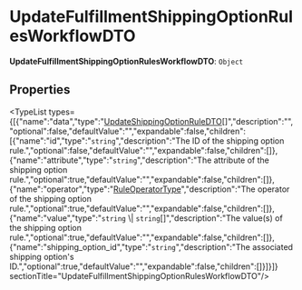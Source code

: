 
# UpdateFulfillmentShippingOptionRulesWorkflowDTO

 **UpdateFulfillmentShippingOptionRulesWorkflowDTO**: `Object`

## Properties

<TypeList types={[{"name":"data","type":"[UpdateShippingOptionRuleDTO](../interfaces/types.FulfillmentTypes.UpdateShippingOptionRuleDTO.mdx)[]","description":"","optional":false,"defaultValue":"","expandable":false,"children":[{"name":"id","type":"`string`","description":"The ID of the shipping option rule.","optional":false,"defaultValue":"","expandable":false,"children":[]},{"name":"attribute","type":"`string`","description":"The attribute of the shipping option rule.","optional":true,"defaultValue":"","expandable":false,"children":[]},{"name":"operator","type":"[RuleOperatorType](../../CommonTypes/types/types.CommonTypes.RuleOperatorType.mdx)","description":"The operator of the shipping option rule.","optional":true,"defaultValue":"","expandable":false,"children":[]},{"name":"value","type":"`string` \\| `string`[]","description":"The value(s) of the shipping option rule.","optional":true,"defaultValue":"","expandable":false,"children":[]},{"name":"shipping_option_id","type":"`string`","description":"The associated shipping option's ID.","optional":true,"defaultValue":"","expandable":false,"children":[]}]}]}  sectionTitle="UpdateFulfillmentShippingOptionRulesWorkflowDTO"/>
